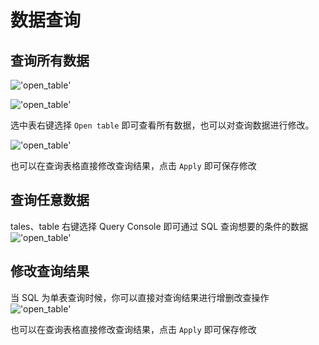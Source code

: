 # 数据查询

## 查询所有数据
!['open_table'](/image/connection-manage/open_table.png)

!['open_table'](/image/connection-manage/all_data.png)

选中表右键选择 `Open table` 即可查看所有数据，也可以对查询数据进行修改。

!['open_table'](/image/connection-manage/edit_data.png)

也可以在查询表格直接修改查询结果，点击 `Apply` 即可保存修改

## 查询任意数据
tales、table 右键选择 Query Console 即可通过 SQL 查询想要的条件的数据
!['open_table'](/image/connection-manage/new_console.png)

## 修改查询结果

当 SQL 为单表查询时候，你可以直接对查询结果进行增删改查操作
!['open_table'](/image/connection-manage/edit_data.png)

也可以在查询表格直接修改查询结果，点击 `Apply` 即可保存修改